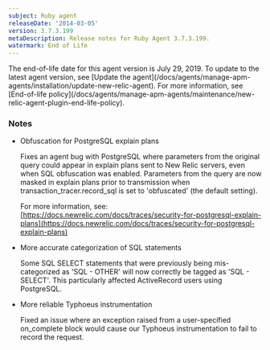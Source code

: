 ```yaml
---
subject: Ruby agent
releaseDate: '2014-03-05'
version: 3.7.3.199
metaDescription: Release notes for Ruby Agent 3.7.3.199.
watermark: End of Life
---
```


<Callout variant="important">
  The end-of-life date for this agent version is July 29, 2019. To update to the latest agent version, see [Update the agent](/docs/agents/manage-apm-agents/installation/update-new-relic-agent). For more information, see [End-of-life policy](/docs/agents/manage-apm-agents/maintenance/new-relic-agent-plugin-end-life-policy).
</Callout>

### Notes

* Obfuscation for PostgreSQL explain plans

  Fixes an agent bug with PostgreSQL where parameters from the original query could appear in explain plans sent to New Relic servers, even when SQL obfuscation was enabled. Parameters from the query are now masked in explain plans prior to transmission when transaction_tracer.record_sql is set to 'obfuscated' (the default setting).

  For more information, see: [https://docs.newrelic.com/docs/traces/security-for-postgresql-explain-plans](https://docs.newrelic.com/docs/traces/security-for-postgresql-explain-plans)
* More accurate categorization of SQL statements

  Some SQL SELECT statements that were previously being mis-categorized as 'SQL - OTHER' will now correctly be tagged as 'SQL - SELECT'. This particularly affected ActiveRecord users using PostgreSQL.
* More reliable Typhoeus instrumentation

  Fixed an issue where an exception raised from a user-specified on_complete block would cause our Typhoeus instrumentation to fail to record the request.
